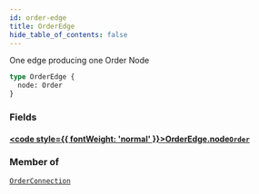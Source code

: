 ```yaml
---
id: order-edge
title: OrderEdge
hide_table_of_contents: false
---
```








One edge producing one Order Node

```graphql
type OrderEdge {
  node: Order
}
```


### Fields

#### [<code style={{ fontWeight: 'normal' }}>OrderEdge.<b>node</b></code>](#)<Bullet />[`Order`](/demand/api/graphql-admin/reference/objects/order) <Badge class="secondary" text="object"/>
> 
> 



### Member of

[`OrderConnection`](/demand/api/graphql-admin/reference/objects/order-connection)  <Badge class="secondary" text="object"/>



